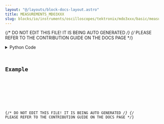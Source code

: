 ```yaml
---
layout: "@/layouts/block-docs-layout.astro"
title: MEASUREMENTS_MDO3XXX
slug: blocks/io/instruments/oscilloscopes/tektronix/mdo3xxx/basic/measurements-mdo3xxx
---
```


{/* DO NOT EDIT THIS FILE! IT IS BEING AUTO GENERATED */}
{/* PLEASE REFER TO THE CONTRIBUTION GUIDE ON THE DOCS PAGE */}


<PythonDocsDisplay docstring={docstring} />
<details>
<summary>Python Code</summary>



<Code code={pythonCode} lang="py" wrap theme="dracula" />

[Find this Flojoy Block on GitHub](https://github.com/flojoy-ai/blocks/blob/main/blocks/IO/INSTRUMENTS/OSCILLOSCOPES/TEKTRONIX/MDO3XXX/BASIC/MEASUREMENTS_MDO3XXX/MEASUREMENTS_MDO3XXX.py)

</details>

## Example


<GetHelpWidget />


<AppDisplay app={app} blockName="MEASUREMENTS_MDO3XXX" client:visible />


<Example />

{/* DO NOT EDIT THIS FILE! IT IS BEING AUTO GENERATED */}
{/* PLEASE REFER TO THE CONTRIBUTION GUIDE ON THE DOCS PAGE */}
